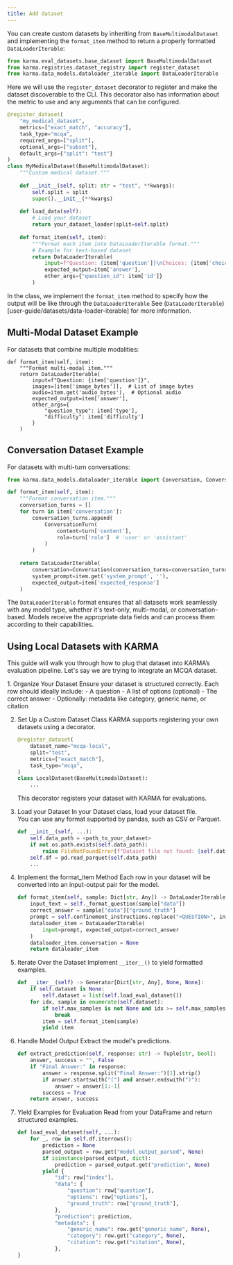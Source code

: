 ```yaml
---
title: Add dataset
---
```


You can create custom datasets by inheriting from `BaseMultimodalDataset` and implementing the `format_item` method to return a properly formatted `DataLoaderIterable`:

```python
from karma.eval_datasets.base_dataset import BaseMultimodalDataset
from karma.registries.dataset_registry import register_dataset
from karma.data_models.dataloader_iterable import DataLoaderIterable

```
Here we will use the `register_dataset` decorator to register and make the dataset discoverable to the CLI.
This decorator also has information about the metric to use and any arguments that can be configured.

```python
@register_dataset(
    "my_medical_dataset",
    metrics=["exact_match", "accuracy"],
    task_type="mcqa",
    required_args=["split"],
    optional_args=["subset"],
    default_args={"split": "test"}
)
class MyMedicalDataset(BaseMultimodalDataset):
    """Custom medical dataset."""
    
    def __init__(self, split: str = "test", **kwargs):
        self.split = split
        super().__init__(**kwargs)
    
    def load_data(self):
        # Load your dataset
        return your_dataset_loader(split=self.split)
    
    def format_item(self, item):
        """Format each item into DataLoaderIterable format."""
        # Example for text-based dataset
        return DataLoaderIterable(
            input=f"Question: {item['question']}\nChoices: {item['choices']}",
            expected_output=item['answer'],
            other_args={"question_id": item['id']}
        )
```

In the class, we implement the `format_item` method to specify how the output will be like through the `DataLoaderIterable`
See (`DataLoaderIterable`)[user-guide/datasets/data-loader-iterable] for more information.

## Multi-Modal Dataset Example

For datasets that combine multiple modalities:

```
def format_item(self, item):
    """Format multi-modal item."""
    return DataLoaderIterable(
        input=f"Question: {item['question']}",
        images=[item['image_bytes']],  # List of image bytes
        audio=item.get('audio_bytes'),  # Optional audio
        expected_output=item['answer'],
        other_args={
            "question_type": item['type'],
            "difficulty": item['difficulty']
        }
    )
```

## Conversation Dataset Example

For datasets with multi-turn conversations:

```python
from karma.data_models.dataloader_iterable import Conversation, ConversationTurn

def format_item(self, item):
    """Format conversation item."""
    conversation_turns = []
    for turn in item['conversation']:
        conversation_turns.append(
            ConversationTurn(
                content=turn['content'],
                role=turn['role']  # 'user' or 'assistant'
            )
        )
    
    return DataLoaderIterable(
        conversation=Conversation(conversation_turns=conversation_turns),
        system_prompt=item.get('system_prompt', ''),
        expected_output=item['expected_response']
    )
```

The `DataLoaderIterable` format ensures that all datasets work seamlessly with any model type, whether it's text-only, multi-modal, or conversation-based. Models receive the appropriate data fields and can process them according to their capabilities.

## Using Local Datasets with KARMA
This guide will walk you through how to plug that dataset into KARMA’s evaluation pipeline.
Let's say we are trying to integrate an MCQA dataset.

<Steps>
1. Organize Your Dataset
    Ensure your dataset is structured correctly.  
    Each row should ideally include:
    - A question
    - A list of options (optional)
    - The correct answer
    - Optionally: metadata like category, generic name, or citation

2. Set Up a Custom Dataset Class
    KARMA supports registering your own datasets using a decorator.

    ```python
    @register_dataset(
        dataset_name="mcqa-local",
        split="test",
        metrics=["exact_match"],
        task_type="mcqa",
    )
    class LocalDataset(BaseMultimodalDataset):
        ...
    ```

    This decorator registers your dataset with KARMA for evaluations.

3. Load your Dataset
    In your Dataset class, load your dataset file.  
    You can use any format supported by pandas, such as CSV or Parquet.

    ```python
    def __init__(self, ...):
        self.data_path = <path_to_your_dataset>
        if not os.path.exists(self.data_path):
            raise FileNotFoundError(f"Dataset file not found: {self.data_path}")
        self.df = pd.read_parquet(self.data_path)
        ...
    ```

4. Implement the format_item Method
    Each row in your dataset will be converted into an input-output pair for the model.

    ```python
    def format_item(self, sample: Dict[str, Any]) -> DataLoaderIterable:
        input_text = self._format_question(sample["data"])
        correct_answer = sample["data"]["ground_truth"]
        prompt = self.confinement_instructions.replace("<QUESTION>", input_text)
        dataloader_item = DataLoaderIterable(
            input=prompt, expected_output=correct_answer
        )
        dataloader_item.conversation = None
        return dataloader_item
    ```
5. Iterate Over the Dataset
    Implement `__iter__()` to yield formatted examples.

    ```python
    def __iter__(self) -> Generator[Dict[str, Any], None, None]:
        if self.dataset is None:
            self.dataset = list(self.load_eval_dataset())
        for idx, sample in enumerate(self.dataset):
            if self.max_samples is not None and idx >= self.max_samples:
                break
            item = self.format_item(sample)
            yield item
    ```
6. Handle Model Output
    Extract the model's predictions.

    ```python
    def extract_prediction(self, response: str) -> Tuple[str, bool]:
        answer, success = "", False
        if "Final Answer:" in response:
            answer = response.split("Final Answer:")[1].strip()
            if answer.startswith("(") and answer.endswith(")"):
                answer = answer[1:-1]
            success = True
        return answer, success
    ```
7. Yield Examples for Evaluation
    Read from your DataFrame and return structured examples.

    ```python
    def load_eval_dataset(self, ...):
        for _, row in self.df.iterrows():
            prediction = None
            parsed_output = row.get("model_output_parsed", None)
            if isinstance(parsed_output, dict):
                prediction = parsed_output.get("prediction", None)
            yield {
                "id": row["index"],
                "data": {
                    "question": row["question"],
                    "options": row["options"],
                    "ground_truth": row["ground_truth"],
                },
                "prediction": prediction,
                "metadata": {
                    "generic_name": row.get("generic_name", None),
                    "category": row.get("category", None),
                    "citation": row.get("citation", None),
                },
    }
    ```
</Steps>